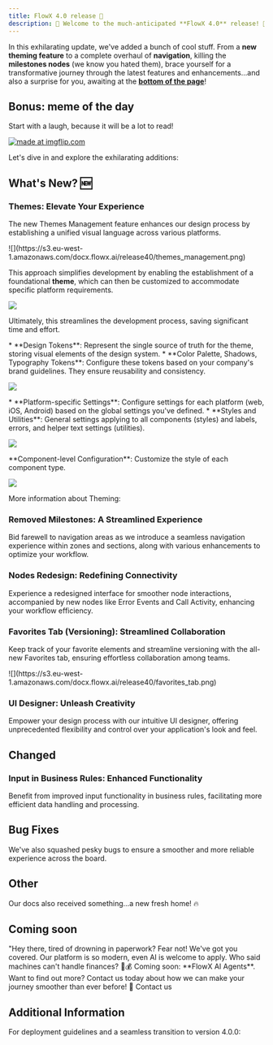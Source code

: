```yaml
---
title: FlowX 4.0 release 🚀
description: 🎉 Welcome to the much-anticipated **FlowX 4.0** release! 🚀 Get ready to experience a whole new level of innovation and efficiency with FlowX.AI **4.0**.
---
```


In this exhilarating update, we've added a bunch of cool stuff. From a **new theming feature** to a complete overhaul of **navigation**, killing the **milestones nodes** (we know you hated them), brace yourself for a transformative journey through the latest features and enhancements...and also a surprise for you, awaiting at the [**bottom of the page**](#coming-soon)!

## Bonus: meme of the day 

Start with a laugh, because it will be a lot to read!

<Frame>
<a href="https://imgflip.com/i/8jnc06"><img src="https://i.imgflip.com/8jnc06.jpg" title="made at imgflip.com"/></a><div><a href="https://imgflip.com/memegenerator"></a></div>
</Frame>

Let's dive in and explore the exhilarating additions:

## **What's New?** 🆕

### Themes: Elevate Your Experience

The new Themes Management feature enhances our design process by establishing a unified visual language across various platforms. 

<Frame>
![](https://s3.eu-west-1.amazonaws.com/docx.flowx.ai/release40/themes_management.png)
</Frame>

This approach simplifies development by enabling the establishment of a foundational **theme**, which can then be customized to accommodate specific platform requirements.

![](https://s3.eu-west-1.amazonaws.com/docx.flowx.ai/release40/theming_overview.gif)

Ultimately, this streamlines the development process, saving significant time and effort.

<AccordionGroup>
<Accordion title ="Design Tokens" icon ="pen-ruler">
* **Design Tokens**: Represent the single source of truth for the theme, storing visual elements of the design system.
* **Color Palette, Shadows, Typography Tokens**: Configure these tokens based on your company's brand guidelines. They ensure reusability and consistency.

![](https://s3.eu-west-1.amazonaws.com/docx.flowx.ai/release40/design_tokens_theme.gif)

</Accordion>
<Accordion title= "Global Settings" icon ="gears">
* **Platform-specific Settings**: Configure settings for each platform (web, iOS, Android) based on the global settings you've defined.
* **Styles and Utilities**: General settings applying to all components (styles) and labels, errors, and helper text settings (utilities).

![](https://s3.eu-west-1.amazonaws.com/docx.flowx.ai/release40/global_settings_theme.gif)

</Accordion>
<Accordion title="Component-level configuration" icon="hammer">
**Component-level Configuration**: Customize the style of each component type.

![](https://s3.eu-west-1.amazonaws.com/docx.flowx.ai/release40/platform-components.gif)

</Accordion>
</AccordionGroup>

More information about Theming:

<CardGroup>
<Card title="Themes" href="../../4.0/docs/platform-deep-dive/core-extensions/content-management/theming/themes" icon ="pen-line">
</Card>
<Card title ="Migration Guide" href="../../4.0/docs/platform-deep-dive/core-extensions/content-management/theming/migration-guide" icon="file">
</Card>
</CardGroup>



### Removed Milestones: A Streamlined Experience

Bid farewell to navigation areas as we introduce a seamless navigation experience within zones and sections, along with various enhancements to optimize your workflow.

### Nodes Redesign: Redefining Connectivity

Experience a redesigned interface for smoother node interactions, accompanied by new nodes like Error Events and Call Activity, enhancing your workflow efficiency.

### Favorites Tab (Versioning): Streamlined Collaboration

Keep track of your favorite elements and streamline versioning with the all-new Favorites tab, ensuring effortless collaboration among teams.

<Frame>
![](https://s3.eu-west-1.amazonaws.com/docx.flowx.ai/release40/favorites_tab.png)
</Frame>

### UI Designer: Unleash Creativity

Empower your design process with our intuitive UI designer, offering unprecedented flexibility and control over your application's look and feel.

## **Changed**

### Input in Business Rules: Enhanced Functionality

Benefit from improved input functionality in business rules, facilitating more efficient data handling and processing.

## **Bug Fixes**

We've also squashed pesky bugs to ensure a smoother and more reliable experience across the board.

## Other

<Card>
Our docs also received something...a new fresh home! 🔥 
</Card>

## Coming soon

<Card>
"Hey there, tired of drowning in paperwork? Fear not! We've got you covered. Our platform is so modern, even AI is welcome to apply. Who said machines can't handle finances? 🤖💰 
</Card>

<Card icon="fire" color= "#f3ad02">
Coming soon: **FlowX AI Agents**. Want to find out more? Contact us today about how we can make your journey smoother than ever before! 🚀 
<Card href="https://www.flowx.ai/#contact" icon="envelope">Contact us</Card>
</Card>

## **Additional Information**

For deployment guidelines and a seamless transition to version 4.0.0: 

<Card title="Deployment guidelines v4.0.0" href="./deployment-guidelines-v4.0.0" icon ="file">
</Card>
